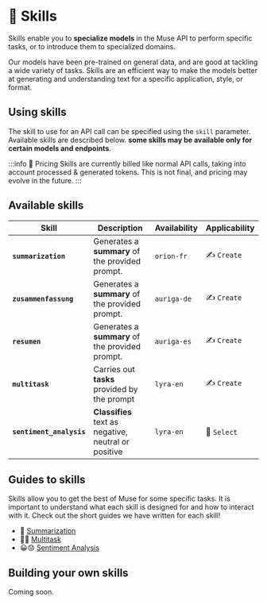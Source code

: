 # 🤹 Skills

Skills enable you to **specialize models** in the Muse API to perform specific tasks, or to introduce them to
specialized domains.

Our models have been pre-trained on general data, and are good at tackling a wide variety of tasks. Skills are an
efficient way to make the models better at generating and understanding text for a specific application, style, or
format.

## Using skills

The skill to use for an API call can be specified using the `skill` parameter. Available skills are described below.
**some skills may be available only for certain models and endpoints**.

:::info 💸️ Pricing
Skills are currently billed like normal API calls, taking into account processed & generated tokens.
This is not final, and pricing may evolve in the future.
:::

## Available skills

| Skill                    | Description                                          | Availability | Applicability |
| ------------------------ | ---------------------------------------------------- | ------------ | ------------- |
| **`summarization`**      | Generates a **summary** of the provided prompt.      | `orion-fr`   | ✍️ `Create`   |
| **`zusammenfassung`**    | Generates a **summary** of the provided prompt.      | `auriga-de`  | ✍️ `Create`   |
| **`resumen`**            | Generates a **summary** of the provided prompt.      | `auriga-es`  | ✍️ `Create`   |
| **`multitask`**          | Carries out **tasks** provided by the prompt         | `lyra-en`    | ✍️ `Create`   |
| **`sentiment_analysis`** | **Classifies** text as negative, neutral or positive | `lyra-en`    | 🔘 `Select`   |

## Guides to skills

Skills allow you to get the best of Muse for some specific tasks. It is important to understand what each skill is
designed for and how to interact with it. Check out the short guides we have written for each skill!

-   📝 [Summarization](/home/skills/summarization)
-   🧑‍🏫 [Multitask](/home/skills/multitask)
-   😀😟 [Sentiment Analysis](/home/skills/sentiment-analysis)

## Building your own skills

Coming soon.
